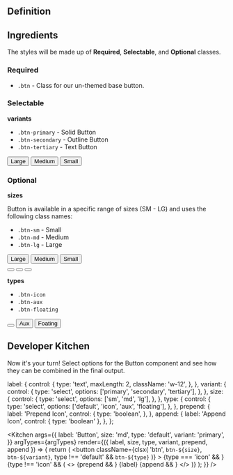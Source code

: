 
## Definition

## Ingredients

The styles will be
made up of **Required**, **Selectable**, and **Optional** classes.

### Required

- `.btn` - Class for our un-themed base button.

### Selectable

**variants**

- `.btn-primary` - Solid Button
- `.btn-secondary` - Outline Button
- `.btn-tertiary` - Text Button

<div class='container mb-3'>
  <div className='row'>
    <button className='btn btn-secondary btn-lg m-1'>Large </button>
    <button className='btn btn-secondary btn-md m-1'>Medium </button>
    <button className='btn btn-secondary btn-sm m-1'>Small </button>
  </div>
</div>

### Optional

**sizes**

Button is available in a specific range of sizes (SM - LG) and uses the following class names:

- `.btn-sm` - Small
- `.btn-md` - Medium
- `.btn-lg` - Large

<div class='container my-3'>
  <div className='row'>
    <button className='btn btn-secondary btn-lg m-1'>Large </button>
    <button className='btn btn-secondary btn-md m-1'>Medium </button>
    <button className='btn btn-secondary btn-sm m-1'>Small </button>
  </div>
  <div className='row'>
    <button className='btn btn-primary btn-icon btn-lg m-1'>
      <UserIcon />
    </button>
    <button className='btn btn-secondary btn-icon m-1'>
      <UserIcon />
    </button>
    <button className='btn btn-secondary btn-icon btn-sm m-1'>
      <UserIcon />
    </button>
  </div>
</div>

**types**

- `.btn-icon`
- `.btn-aux`
- `.btn-floating`

<div class='container'>
  <div className='row'>
    <button className='btn btn-secondary btn-icon m-1'>
      <UserIcon />
    </button>
    <button className='btn btn-primary btn-aux m-1'>Aux </button>
    <button className='btn btn-primary btn-float m-1'>Foating </button>
  </div>
</div>

## Developer Kitchen

Now it's your turn! Select options for the Button component and see how they can
be combined in the final output.

  label: {
    control: {
      type: 'text',
      maxLength: 2,
      className: 'w-12',
    },
  },
  variant: {
    control: {
      type: 'select',
      options: ['primary', 'secondary', 'tertiary'],
    },
  },
  size: {
    control: {
      type: 'select',
      options: ['sm', 'md', 'lg'],
    },
  },
  type: {
    control: {
      type: 'select',
      options: ['default', 'icon', 'aux', 'floating'],
    },
  },
  prepend: {
    label: 'Prepend Icon',
    control: {
      type: 'boolean',
    },
  },
  append: {
    label: 'Append Icon',
    control: { type: 'boolean' },
  },
};

<Kitchen
  args={{
    label: 'Button',
    size: 'md',
    type: 'default',
    variant: 'primary',
  }}
  argTypes={argTypes}
  render={({ label, size, type, variant, prepend, append }) => {
    return (
      <button
        className={clsx(
          'btn',
          `btn-${size}`,
          `btn-${variant}`,
          type !== 'default' && `btn-${type}`
        )}
      >
        {type === 'icon' && <UserIcon className='w-3 h-3' />}
        {type !== 'icon' && (
          <>
            {prepend && <UserIcon className='w-3 h-3' />}
            {label}
            {append && <UserIcon className='w-3 h-3' />}
          </>
        )}
      </button>
    );
  }}
/>

